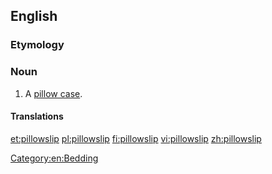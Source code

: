 ==English==

===Etymology===
{{compound|en|pillow|slip}}

===Noun===
{{en-noun}}

# A [[pillow case]].

====Translations====
{{trans-see|pillow case}}

[[Category:en:Bedding]]

[[et:pillowslip]]
[[pl:pillowslip]]
[[fi:pillowslip]]
[[vi:pillowslip]]
[[zh:pillowslip]]